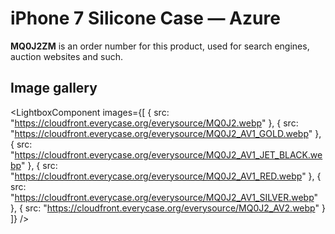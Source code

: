 
# iPhone 7 Silicone Case — Azure

<Callout type='info' emoji='👉🏻'>**MQ0J2ZM** is an order number for this product, used for search engines, auction websites and such.</Callout>

## Image gallery

<LightboxComponent
    images={[
      {
        src: "https://cloudfront.everycase.org/everysource/MQ0J2.webp"
      },
      {
        src: "https://cloudfront.everycase.org/everysource/MQ0J2_AV1_GOLD.webp"
      },
      {
        src: "https://cloudfront.everycase.org/everysource/MQ0J2_AV1_JET_BLACK.webp"
      },
      {
        src: "https://cloudfront.everycase.org/everysource/MQ0J2_AV1_RED.webp"
      },
      {
        src: "https://cloudfront.everycase.org/everysource/MQ0J2_AV1_SILVER.webp"
      },
      {
        src: "https://cloudfront.everycase.org/everysource/MQ0J2_AV2.webp"
      }
    ]}
  />
